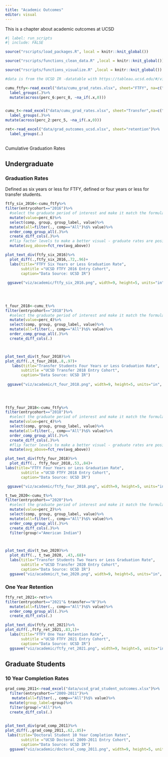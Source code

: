 ```yaml
---
title: "Academic Outcomes"
editor: visual
---
```


This is a chapter about academic outcomes at UCSD

```r
#| label: run_scripts
#| include: FALSE

source("rscripts/load_packages.R", local = knitr::knit_global())

source("rscripts/functions_clean_data.R" ,local = knitr::knit_global())

source("rscripts/functions_visualize.R" ,local = knitr::knit_global())

```

```r
#data is from the UCSD IR -datatable with https://tableau.ucsd.edu/#/views/UGGraduationandRetentionRates2022/TransferGraduationRates?:iid=1

cumu_ftfy<-read_excel("data/cumu_grad_rates.xlsx", sheet="FTFY", na=c("0.000",""))%>%
  label_groups(.)%>%
  mutate(across(perc_6:perc_8, ~na_if(.x,0)))


cumu_t<-read_excel("data/cumu_grad_rates.xlsx", sheet="Transfer",na=c("0.000",""))%>%
  label_groups(.)%>%
mutate(across(perc_2:perc_5, ~na_if(.x,0)))

ret<-read_excel("data/grad_outcomes_ucsd.xlsx", sheet="retention")%>%
  label_groups(.)
    
```

Cumulative Graduation Rates

## Undergraduate

### Graduation Rates

Defined as six years or less for FTFY, defined or four years or less for transfer students.

```r

ftfy_six_2016<-cumu_ftfy%>%
filter(entrycohort=="2016")%>%
  #select the graduate period of interest and make it match the formula's generic column name  - value 
  mutate(value=perc_6)%>%
  select(comp, group, group_label, value)%>%
  mutate(all=filter(., comp=="All")%$% value)%>%
  order_comp_group_all(.)%>%
  create_diff_cols(.)%>%
  #flip factor levels to make a better visual - graduate rates are positive
  mutate(avg_above=fct_rev(avg_above))

plot_text_div(ftfy_six_2016)%>%
  plot_diff(.,ftfy_six_2016,.72,.96)+
  labs(title="FTFY Six Years or Less Graduation Rate",
       subtitle ="UCSD FTFY 2016 Entry Cohort",
       caption="Data Source: UCSD IR")
 
 ggsave("viz/academic/ftfy_six_2016.png", width=9, height=5, units="in", dpi=300)
      
  
  
```

```r
t_four_2018<-cumu_t%>%
filter(entrycohort=="2018")%>%
  #select the graduate period of interest and make it match the formula's generic column name  - value 
  mutate(value=perc_4)%>%
  select(comp, group, group_label, value)%>%
  mutate(all=filter(., comp=="All")%$% value)%>%
  order_comp_group_all(.)%>%
  create_diff_cols(.)



plot_text_div(t_four_2018)%>%
plot_diff(.,t_four_2018,.8,.97)+
   labs(title="Transfer Students Four Years or Less Graduation Rate",
       subtitle ="UCSD Transfer 2018 Entry Cohort",
       caption="Data Source: UCSD IR")
 
 ggsave("viz/academic/t_four_2018.png", width=9, height=5, units="in", dpi=300)
      
  
 

```

```r
ftfy_four_2018<-cumu_ftfy%>%
filter(entrycohort=="2018")%>%
  #select the graduate period of interest and make it match the formula's generic column name  - value 
  mutate(value=perc_4)%>%
  select(comp, group, group_label, value)%>%
  mutate(all=filter(., comp=="All")%$% value)%>%
  order_comp_group_all(.)%>%
  create_diff_cols(.)%>%
  #flip factor levels to make a better visual - graduate rates are positive
  mutate(avg_above=fct_rev(avg_above))

plot_text_div(ftfy_four_2018)%>%
  plot_diff(., ftfy_four_2018,.53,.84)+
labs(title="FTFY Four Years or Less Graduation Rate",
       subtitle ="UCSD FTFY 2018 Entry Cohort",
       caption="Data Source: UCSD IR")

 ggsave("viz/academic/ftfy_four_2018.png", width=9, height=5, units="in", dpi=300)
```

```r

t_two_2020<-cumu_t%>%
filter(entrycohort=="2020")%>%
  #select the graduate period of interest and make it match the formula's generic column name  - value 
  mutate(value=perc_2)%>%
  select(comp, group, group_label, value)%>%
  mutate(all=filter(., comp=="All")%$% value)%>%
  order_comp_group_all(.)%>%
  create_diff_cols(.)%>%
  filter(group!="American Indian")



plot_text_div(t_two_2020)%>%
  plot_diff(., t_two_2020, .43,.68)+
  labs(title="Transfer Students Two Years or Less Graduation Rate",
       subtitle ="UCSD Transfer 2020 Entry Cohort",
       caption="Data Source: UCSD IR")
  ggsave("viz/academic/t_two_2020.png", width=9, height=5, units="in", dpi=300)
```
### One Year Retention

```r
ftfy_ret_2021<-ret%>%
filter(entrycohort=="2021"& transfer=="N")%>%
  mutate(all=filter(., comp=="All")%$% value)%>%
  order_comp_group_all(.)%>%
  create_diff_cols(.)

plot_text_div(ftfy_ret_2021)%>%
plot_diff(.,ftfy_ret_2021,.83,1)+
  labs(title="FTFY One Year Retention Rate",
       subtitle ="UCSD FTFY 2021 Entry Cohort",
       caption="Data Source: UCSD IR")
  ggsave("viz/academic/ftfy_ret_2021.png", width=9, height=5, units="in", dpi=300)
```

## Graduate Students
### 10 Year Completion Rates
```r
grad_comp_2011<-read_excel("data/ucsd_grad_student_outcomes.xlsx")%>%
  filter(entrycohort=="2009-2011")%>%
   mutate(all=filter(., comp=="All")%$% value)%>%
  mutate(group_label=group)%>%
  filter(group!="All")%>%
  create_diff_cols(.)
  

plot_text_div(grad_comp_2011)%>%
plot_diff(.,grad_comp_2011,.62,.85)+
 labs(title="Doctoral Student 10 Year Completion Rates",
       subtitle ="UCSD Doctoral 2009-2011 Entry Cohort",
       caption="Data Source: UCSD IR")
  ggsave("viz/academic/doctoral_comp_2011.png", width=9, height=5, units="in", dpi=300)

```


